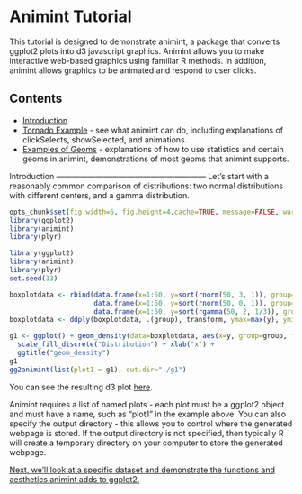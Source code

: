 Animint Tutorial
========================================================

This tutorial is designed to demonstrate animint, a package that converts ggplot2 plots into d3 javascript graphics. Animint allows you to make interactive web-based graphics using familiar R methods. In addition, animint allows graphics to be animated and respond to user clicks.

Contents
---------------------------------------------------------
* [Introduction](#intro)
* [Tornado Example](tornadoes.html#tornadoes) - see what animint can do, including explanations of clickSelects, showSelected, and animations. 
* [Examples of Geoms](geoms.html) - explanations of how to use statistics and certain geoms in animint, demonstrations of most geoms that animint supports. 

<a name="intro"/>
Introduction 
---------------------------------------------------------
Let's start with a reasonably common comparison of distributions: two normal distributions with different centers, and a gamma distribution. 
```r
opts_chunk$set(fig.width=6, fig.height=4,cache=TRUE, message=FALSE, warning=FALSE)
library(ggplot2)
library(animint)
library(plyr)
```

```r
library(ggplot2)
library(animint)
library(plyr)
set.seed(33)

boxplotdata <- rbind(data.frame(x=1:50, y=sort(rnorm(50, 3, 1)), group="N(3,1)"),
                     data.frame(x=1:50, y=sort(rnorm(50, 0, 1)), group="N(0,1)"), 
                     data.frame(x=1:50, y=sort(rgamma(50, 2, 1/3)), group="Gamma(2,1/3)"))
boxplotdata <- ddply(boxplotdata, .(group), transform, ymax=max(y), ymin=min(y), med=median(y))

g1 <- ggplot() + geom_density(data=boxplotdata, aes(x=y, group=group, fill=group), alpha=.5) +
  scale_fill_discrete("Distribution") + xlab("x") + 
  ggtitle("geom_density")
g1
gg2animint(list(plot1 = g1), out.dir="./g1")
```

You can see the resulting d3 plot [here](g1/index.html).

Animint requires a list of named plots - each plot must be a ggplot2 object and must have a name, such as "plot1" in the example above. You can also specify the output directory - this allows you to control where the generated webpage is stored. If the output directory is not specified, then typically R will create a temporary directory on your computer to store the generated webpage. 


[Next, we'll look at a specific dataset and demonstrate the functions and aesthetics animint adds to ggplot2.](tornadoes.html)
